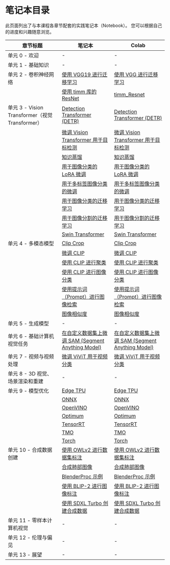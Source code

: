 # 笔记本目录

此页面列出了与本课程各章节配套的实践笔记本（Notebook）。
您可以根据自己的进度和兴趣随意浏览。

| 章节标题                                                   | 笔记本                                                                                                                                                                                                                                  | Colab                                                                                                                                                                                                                                                            |
| ---------------------------------------------------------- | --------------------------------------------------------------------------------------------------------------------------------------------------------------------------------------------------------------------------------------- | ------------------------------------------------------------------------------------------------------------------------------------------------------------------------------------------------------------------------------------------------------------------ |
| 单元 0 - 欢迎                                               | -                                                                                                                                                                                                                                   | -                                                                                                                                                                                                                                                                |
| 单元 1 - 基础知识                                             | -                                                                                                                                                                                                                                   | -                                                                                                                                                                                                                                                                |
| 单元 2 - 卷积神经网络                                         | [使用 VGG19 进行迁移学习](https://github.com/huggingface/computer-vision-course/blob/main/notebooks/Unit%202%20-%20Convolutional%20Neural%20Networks/transfer_learning_vgg19.ipynb)                                                        | [使用 VGG 进行迁移学习](https://colab.research.google.com/github/fariddinar/computer-vision-course/blob/main/notebooks/Unit%202%20-%20Convolutional%20Neural%20Networks/transfer_learning_vgg19.ipynb)                                                           |
|                                                            | [使用 timm 库的 ResNet](https://github.com/huggingface/computer-vision-course/blob/main/notebooks/Unit%202%20-%20Convolutional%20Neural%20Networks/timm_Resnet.ipynb)                                                                          | [timm_Resnet](https://colab.research.google.com/github/fariddinar/computer-vision-course/blob/main/notebooks/Unit%202%20-%20Convolutional%20Neural%20Networks/timm_Resnet.ipynb)                                                                                     |
| 单元 3 - Vision Transformer（视觉Transformer）              | [Detection Transformer (DETR)](https://github.com/huggingface/computer-vision-course/blob/main/notebooks/Unit%203%20-%20Vision%20Transformers/DETR.ipynb)                                                                                     | [Detection Transformer (DETR)](https://colab.research.google.com/github/fariddinar/computer-vision-course/blob/main/notebooks/Unit%203%20-%20Vision%20Transformers/DETR.ipynb)                                                                                   |
|                                                            | [微调 Vision Transformer 用于目标检测](https://github.com/huggingface/computer-vision-course/blob/main/notebooks/Unit%203%20-%20Vision%20Transformers/Fine-tuning%20Vision%20Transformers%20for%20Object%20detection.ipynb)               | [微调 Vision Transformer 用于目标检测](https://colab.research.google.com/github/fariddinar/computer-vision-course/blob/main/notebooks/Unit%203%20-%20Vision%20Transformers/Fine-tuning%20Vision%20Transformers%20for%20Object%20detection.ipynb)               |
|                                                            | [知识蒸馏](https://github.com/huggingface/computer-vision-course/blob/main/notebooks/Unit%203%20-%20Vision%20Transformers/KnowledgeDistillation.ipynb)                                                                                          | [知识蒸馏](https://colab.research.google.com/github/fariddinar/computer-vision-course/blob/main/notebooks/Unit%203%20-%20Vision%20Transformers/KnowledgeDistillation.ipynb)                                                                                          |
|                                                            | [用于图像分类的 LoRA 微调](https://github.com/huggingface/computer-vision-course/blob/main/notebooks/Unit%203%20-%20Vision%20Transformers/LoRA-Image-Classification.ipynb)                                                                  | [用于图像分类的 LoRA 微调](https://colab.research.google.com/github/fariddinar/computer-vision-course/blob/main/notebooks/Unit%203%20-%20Vision%20Transformers/LoRA-Image-Classification.ipynb)                                                                  |
|                                                            | [用于多标签图像分类的微调](https://github.com/huggingface/computer-vision-course/blob/main/notebooks/Unit%203%20-%20Vision%20Transformers/fine-tuning-multilabel-image-classification.ipynb)                                              | [用于多标签图像分类的微调](https://colab.research.google.com/github/fariddinar/computer-vision-course/blob/main/notebooks/Unit%203%20-%20Vision%20Transformers/fine-tuning-multilabel-image-classification.ipynb)                                              |
|                                                            | [用于图像分类的迁移学习](https://github.com/huggingface/computer-vision-course/blob/main/notebooks/Unit%203%20-%20Vision%20Transformers/transfer-learning-image-classification.ipynb)                                                        | [用于图像分类的迁移学习](https://colab.research.google.com/github/fariddinar/computer-vision-course/blob/main/notebooks/Unit%203%20-%20Vision%20Transformers/transfer-learning-image-classification.ipynb)                                                        |
|                                                            | [用于图像分割的迁移学习](https://github.com/huggingface/computer-vision-course/blob/main/notebooks/Unit%203%20-%20Vision%20Transformers/transfer-learning-segmentation.ipynb)                                                                  | [用于图像分割的迁移学习](https://colab.research.google.com/github/fariddinar/computer-vision-course/blob/main/notebooks/Unit%203%20-%20Vision%20Transformers/transfer-learning-segmentation.ipynb)                                                                  |
|                                                            | [Swin Transformer](https://github.com/huggingface/computer-vision-course/blob/main/notebooks/Unit%203%20-%20Vision%20Transformers/Swin.ipynb)                                                                                             | [Swin Transformer](https://colab.research.google.com/github/fariddinar/computer-vision-course/blob/main/notebooks/Unit%203%20-%20Vision%20Transformers/Swin.ipynb)                                                                                             |
| 单元 4 - 多模态模型                                           | [Clip Crop](https://github.com/huggingface/computer-vision-course/blob/main/notebooks/Unit%204%20-%20Multimodal%20Models/ClipCrop.ipynb)                                                                                                | [Clip Crop](https://colab.research.google.com/github/fariddinar/computer-vision-course/blob/main/notebooks/Unit%204%20-%20Multimodal%20Models/ClipCrop.ipynb)                                                                                                |
|                                                            | [微调 CLIP](https://github.com/huggingface/computer-vision-course/blob/main/notebooks/Unit%204%20-%20Multimodal%20Models/Clip_finetune.ipynb)                                                                                             | [微调 CLIP](https://colab.research.google.com/github/fariddinar/computer-vision-course/blob/main/notebooks/Unit%204%20-%20Multimodal%20Models/Clip_finetune.ipynb)                                                                                             |
|                                                            | [使用 CLIP 进行聚类](https://github.com/huggingface/computer-vision-course/blob/main/notebooks/Unit%204%20-%20Multimodal%20Models/CLIP%20and%20relatives/Clustering%20with%20CLIP.ipynb)                                                  | [使用 CLIP 进行聚类](https://colab.research.google.com/github/fariddinar/computer-vision-course/blob/main/notebooks/Unit%204%20-%20Multimodal%20Models/CLIP%20and%20relatives/Clustering%20with%20CLIP.ipynb)                                                  |
|                                                            | [使用 CLIP 进行图像分类](https://github.com/huggingface/computer-vision-course/blob/main/notebooks/Unit%204%20-%20Multimodal%20Models/CLIP%20and%20relatives/Image%20classification%20with%20CLIP.ipynb)                                | [使用 CLIP 进行图像分类](https://colab.research.google.com/github/fariddinar/computer-vision-course/blob/main/notebooks/Unit%204%20-%20Multimodal%20Models/CLIP%20and%20relatives/Image%20classification%20with%20CLIP.ipynb)                                |
|                                                            | [使用提示词（Prompt）进行图像检索](https://github.com/huggingface/computer-vision-course/blob/main/notebooks/Unit%204%20-%20Multimodal%20Models/CLIP%20and%20relatives/Image_retrieval_with_prompts.ipynb)                                  | [使用提示词（Prompt）进行图像检索](https://colab.research.google.com/github/fariddinar/computer-vision-course/blob/main/notebooks/Unit%204%20-%20Multimodal%20Models/CLIP%20and%20relatives/Image_retrieval_with_prompts.ipynb)                                  |
|                                                            | [图像相似度](https://github.com/huggingface/computer-vision-course/blob/main/notebooks/Unit%204%20-%20Multimodal%20Models/CLIP%20and%20relatives/Image_similarity.ipynb)                                                                  | [图像相似度](https://colab.research.google.com/github/fariddinar/computer-vision-course/blob/main/notebooks/Unit%204%20-%20Multimodal%20Models/CLIP%20and%20relatives/Image_similarity.ipynb)                                                                  |
| 单元 5 - 生成模型                                             | -                                                                                                                                                                                                                                   | -                                                                                                                                                                                                                                                                 |
| 单元 6 - 基础计算机视觉任务                                   | [在自定义数据集上微调 SAM (Segment Anything Model)](<https://github.com/huggingface/computer-vision-course/blob/main/notebooks/Unit%206%20-%20Basic%20CV%20Tasks/Fine_tune_SAM_(Segment_Anything_Model)_on_Custom_Dataset.ipynb>)   | [在自定义数据集上微调 SAM (Segment Anything Model)](<https://colab.research.google.com/github/fariddinar/computer-vision-course/blob/main/notebooks/Unit%206%20-%20Basic%20CV%20Tasks/Fine_tune_SAM_(Segment_Anything_Model)_on_Custom_Dataset.ipynb>)   |
| 单元 7 - 视频与视频处理                                       | [微调 ViViT 用于视频分类](https://github.com/DiwakarBasnet/computer-vision-course/blob/unit-7_Video_and_VideoProcessing/notebooks/Unit%207%20-%20Video%20and%20Video%20Processing/Vivit_Fine_tuned_Video_Classification.ipynb)                                                                                                                                                                                                                             | [微调 ViViT 用于视频分类](https://github.com/DiwakarBasnet/computervisioncourse/blob/unit7_Video_and_VideoProcessing/notebooks/Unit%207%20%20Video%20and%20Video%20Processing/Vivit_Fine_tuned_Video_Classification.ipynb)                                                                                                                                                                                                                                                         |
| 单元 8 - 3D 视觉、场景渲染和重建                                | -                                                                                                                                                                                                                                   | -                                                                                                                                                                                                                                                                 |
| 单元 9 - 模型优化                                             | [Edge TPU](https://github.com/huggingface/computer-vision-course/blob/main/notebooks/Unit%209%20-%20Model%20Optimization/edge_tpu.ipynb)                                                                                                  | [Edge TPU](https://colab.research.google.com/github/fariddinar/computer-vision-course/blob/main/notebooks/Unit%209%20-%20Model%20Optimization/edge_tpu.ipynb)                                                                                                  |
|                                                            | [ONNX](https://github.com/huggingface/computer-vision-course/blob/main/notebooks/Unit%209%20-%20Model%20Optimization/onnx.ipynb)                                                                                                          | [ONNX](https://colab.research.google.com/github/fariddinar/computer-vision-course/blob/main/notebooks/Unit%209%20-%20Model%20Optimization/onnx.ipynb)                                                                                                          |
|                                                            | [OpenVINO](https://github.com/huggingface/computer-vision-course/blob/main/notebooks/Unit%209%20-%20Model%20Optimization/openvino.ipynb)                                                                                                  | [OpenVINO](https://colab.research.google.com/github/fariddinar/computer-vision-course/blob/main/notebooks/Unit%209%20-%20Model%20Optimization/openvino.ipynb)                                                                                                  |
|                                                            | [Optimum](https://github.com/huggingface/computer-vision-course/blob/main/notebooks/Unit%209%20-%20Model%20Optimization/optimum.ipynb)                                                                                                    | [Optimum](https://colab.research.google.com/github/fariddinar/computer-vision-course/blob/main/notebooks/Unit%209%20-%20Model%20Optimization/optimum.ipynb)                                                                                                    |
|                                                            | [TensorRT](https://github.com/huggingface/computer-vision-courseblob/main/notebooks/Unit%209%20-%20Model%20Optimization/tensorrt.ipynb)                                                                                                  | [TensorRT](https://colab.research.google.com/github/fariddinar/computer-vision-course/blob/main/notebooks/Unit%209%20-%20Model%20Optimization/tensorrt.ipynb)                                                                                                  |
|                                                            | [TMO](https://github.com/huggingface/computer-vision-course/blob/main/notebooks/Unit%209%20-%20Model%20Optimization/tmo.ipynb)                                                                                                            | [TMO](https://colab.research.google.com/github/fariddinar/computer-vision-course/blob/main/notebooks/Unit%209%20-%20Model%20Optimization/tmo.ipynb)                                                                                                            |
|                                                            | [Torch](https://github.com/huggingface/computer-vision-course/blob/main/notebooks/Unit%209%20-%20Model%20Optimization/torch.ipynb)                                                                                                        | [Torch](https://colab.research.google.com/github/fariddinar/computer-vision-course/blob/main/notebooks/Unit%209%20-%20Model%20Optimization/torch.ipynb)                                                                                                        |
| 单元 10 - 合成数据创建                                         | [使用 OWLv2 进行数据集标注](https://github.com/huggingface/computer-vision-course/blob/main/notebooks/Unit%2010%20-%20Synthetic%20Data%20Creation/OWLV2_labeled_image_dataset_with_annotations.ipynb)                                   | [使用 OWLv2 进行数据集标注](https://colab.research.google.com/github/fariddinar/computer-vision-course/blob/main/notebooks/Unit%2010%20-%20Synthetic%20Data%20Creation/OWLV2_labeled_image_dataset_with_annotations.ipynb)                                   |
|                                                            | [合成肺部图像](https://github.com/huggingface/computer-vision-course/blob/main/notebooks/Unit%2010%20-%20Synthetic%20Data%20Creation/Synthetic_lung_images_hf_course.ipynb)                                                              | [合成肺部图像](https://colab.research.google.com/github/fariddinar/computer-vision-course/blob/main/notebooks/Unit%2010%20-%20Synthetic%20Data%20Creation/Synthetic_lung_images_hf_course.ipynb)                                                              |
|                                                            | [BlenderProc 示例](https://github.com/huggingface/computer-vision-course/blob/main/notebooks/Unit%2010%20-%20Synthetic%20Data%20Creation/blenderproc_examples.ipynb)                                                                        | [BlenderProc 示例](https://colab.research.google.com/github/fariddinar/computer-vision-course/blob/main/notebooks/Unit%2010%20-%20Synthetic%20Data%20Creation/blenderproc_examples.ipynb)                                                                        |
|                                                            | [使用 BLIP-2 进行图像标注](https://github.com/huggingface/computer-vision-course/blob/main/notebooks/Unit%2010%20-%20Synthetic%20Data%20Creation/image_labeling_BLIP_2.ipynb)                                                               | [使用 BLIP-2 进行图像标注](https://colab.research.google.com/github/fariddinar/computer-vision-course/blob/main/notebooks/Unit%2010%20-%20Synthetic%20Data%20Creation/image_labeling_BLIP_2.ipynb)                                                               |
|                                                            | [使用 SDXL Turbo 创建合成数据](https://github.com/huggingface/computer-vision-course/blob/main/notebooks/Unit%2010%20-%20Synthetic%20Data%20Creation/synthetic_data_creation_sdxl_turbo.ipynb)                                             | [使用 SDXL Turbo 创建合成数据](https://colab.research.google.com/github/fariddinar/computer-vision-course/blob/main/notebooks/Unit%2010%20-%20Synthetic%20Data%20Creation/synthetic_data_creation_sdxl_turbo.ipynb)                                             |
| 单元 11 - 零样本计算机视觉                                    | -                                                                                                                                                                                                                                   | -                                                                                                                                                                                                                                                                 |
| 单元 12 - 伦理与偏见                                           | -                                                                                                                                                                                                                                   | -                                                                                                                                                                                                                                                                 |
| 单元 13 - 展望                                               | -                                                                                                                                                                                                                                   | -                                                                                                                                                                                                                                                                 |

